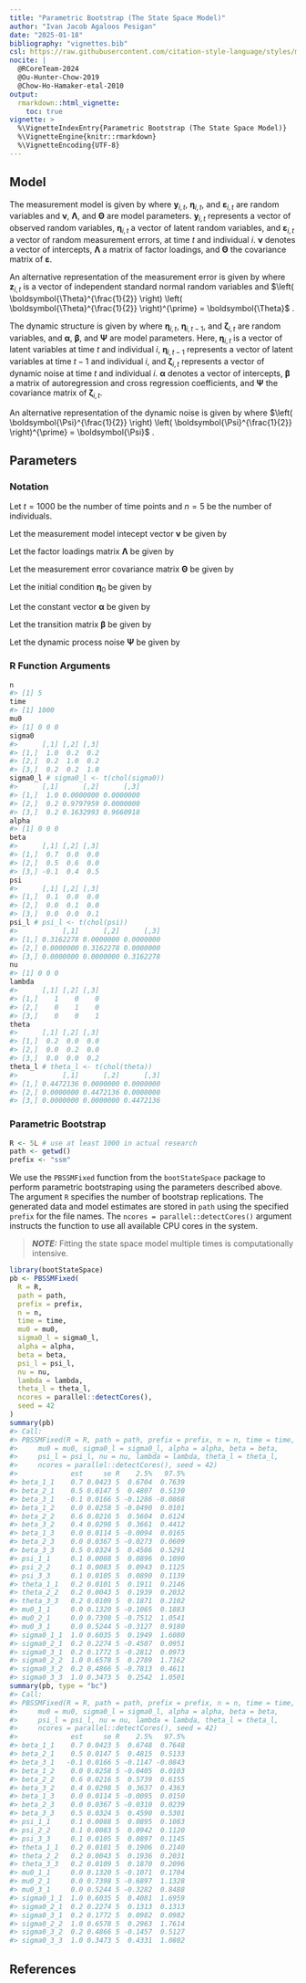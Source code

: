 ```yaml
---
title: "Parametric Bootstrap (The State Space Model)"
author: "Ivan Jacob Agaloos Pesigan"
date: "2025-01-18"
bibliography: "vignettes.bib"
csl: https://raw.githubusercontent.com/citation-style-language/styles/master/apa.csl
nocite: |
  @RCoreTeam-2024
  @Ou-Hunter-Chow-2019
  @Chow-Ho-Hamaker-etal-2010
output:
  rmarkdown::html_vignette:
    toc: true
vignette: >
  %\VignetteIndexEntry{Parametric Bootstrap (The State Space Model)}
  %\VignetteEngine{knitr::rmarkdown}
  %\VignetteEncoding{UTF-8}
---
```






## Model

The measurement model is given by
\begin{equation}
  \mathbf{y}_{i, t}
  =
  \boldsymbol{\nu}
  +
  \boldsymbol{\Lambda}
  \boldsymbol{\eta}_{i, t}
  +
  \boldsymbol{\varepsilon}_{i, t},
  \quad
  \mathrm{with}
  \quad
  \boldsymbol{\varepsilon}_{i, t}
  \sim
  \mathcal{N}
  \left(
  \mathbf{0},
  \boldsymbol{\Theta}
  \right)
\end{equation}
where
$\mathbf{y}_{i, t}$,
$\boldsymbol{\eta}_{i, t}$,
and
$\boldsymbol{\varepsilon}_{i, t}$
are random variables
and
$\boldsymbol{\nu}$,
$\boldsymbol{\Lambda}$,
and
$\boldsymbol{\Theta}$
are model parameters.
$\mathbf{y}_{i, t}$
represents a vector of observed random variables,
$\boldsymbol{\eta}_{i, t}$
a vector of latent random variables,
and
$\boldsymbol{\varepsilon}_{i, t}$
a vector of random measurement errors,
at time $t$ and individual $i$.
$\boldsymbol{\nu}$
denotes a vector of intercepts,
$\boldsymbol{\Lambda}$
a matrix of factor loadings,
and
$\boldsymbol{\Theta}$
the covariance matrix of
$\boldsymbol{\varepsilon}$.

An alternative representation of the measurement error
is given by
\begin{equation}
  \boldsymbol{\varepsilon}_{i, t}
  =
  \boldsymbol{\Theta}^{\frac{1}{2}}
  \mathbf{z}_{i, t},
  \quad
  \mathrm{with}
  \quad
  \mathbf{z}_{i, t}
  \sim
  \mathcal{N}
  \left(
  \mathbf{0},
  \mathbf{I}
  \right)
\end{equation}
where
$\mathbf{z}_{i, t}$ is a vector of
independent standard normal random variables and
$\left( \boldsymbol{\Theta}^{\frac{1}{2}} \right) \left( \boldsymbol{\Theta}^{\frac{1}{2}} \right)^{\prime} = \boldsymbol{\Theta}$ .

The dynamic structure is given by
\begin{equation}
  \boldsymbol{\eta}_{i, t}
  =
  \boldsymbol{\alpha}
  +
  \boldsymbol{\beta}
  \boldsymbol{\eta}_{i, t - 1}
  +
  \boldsymbol{\zeta}_{i, t},
  \quad
  \mathrm{with}
  \quad
  \boldsymbol{\zeta}_{i, t}
  \sim
  \mathcal{N}
  \left(
  \mathbf{0},
  \boldsymbol{\Psi}
  \right)
\end{equation}
where
$\boldsymbol{\eta}_{i, t}$,
$\boldsymbol{\eta}_{i, t - 1}$,
and
$\boldsymbol{\zeta}_{i, t}$
are random variables,
and
$\boldsymbol{\alpha}$,
$\boldsymbol{\beta}$,
and
$\boldsymbol{\Psi}$
are model parameters.
Here,
$\boldsymbol{\eta}_{i, t}$
is a vector of latent variables
at time $t$ and individual $i$,
$\boldsymbol{\eta}_{i, t - 1}$
represents a vector of latent variables
at time $t - 1$ and individual $i$,
and
$\boldsymbol{\zeta}_{i, t}$
represents a vector of dynamic noise
at time $t$ and individual $i$.
$\boldsymbol{\alpha}$
denotes a vector of intercepts,
$\boldsymbol{\beta}$
a matrix of autoregression
and cross regression coefficients,
and
$\boldsymbol{\Psi}$
the covariance matrix of
$\boldsymbol{\zeta}_{i, t}$.

An alternative representation of the dynamic noise
is given by
\begin{equation}
  \boldsymbol{\zeta}_{i, t}
  =
  \boldsymbol{\Psi}^{\frac{1}{2}}
  \mathbf{z}_{i, t},
  \quad
  \mathrm{with}
  \quad
  \mathbf{z}_{i, t}
  \sim
  \mathcal{N}
  \left(
  \mathbf{0},
  \mathbf{I}
  \right)
\end{equation}
where
$\left( \boldsymbol{\Psi}^{\frac{1}{2}} \right) \left( \boldsymbol{\Psi}^{\frac{1}{2}} \right)^{\prime} = \boldsymbol{\Psi}$ .

## Parameters

### Notation

Let $t = 1000$ be the number of time points and $n = 5$ be the number of individuals.

Let the measurement model intecept vector $\boldsymbol{\nu}$ be given by

\begin{equation}
\boldsymbol{\nu}
=
\left(
\begin{array}{c}
  0 \\
  0 \\
  0 \\
\end{array}
\right) .
\end{equation}

Let the factor loadings matrix $\boldsymbol{\Lambda}$ be given by

\begin{equation}
\boldsymbol{\Lambda}
=
\left(
\begin{array}{ccc}
  1 & 0 & 0 \\
  0 & 1 & 0 \\
  0 & 0 & 1 \\
\end{array}
\right) .
\end{equation}

Let the measurement error covariance matrix $\boldsymbol{\Theta}$ be given by

\begin{equation}
\boldsymbol{\Theta}
=
\left(
\begin{array}{ccc}
  0.2 & 0 & 0 \\
  0 & 0.2 & 0 \\
  0 & 0 & 0.2 \\
\end{array}
\right) .
\end{equation}

Let the initial condition
$\boldsymbol{\eta}_{0}$
be given by

\begin{equation}
\boldsymbol{\eta}_{0} \sim \mathcal{N} \left( \boldsymbol{\mu}_{\boldsymbol{\eta} \mid 0}, \boldsymbol{\Sigma}_{\boldsymbol{\eta} \mid 0} \right)
\end{equation}

\begin{equation}
\boldsymbol{\mu}_{\boldsymbol{\eta} \mid 0}
=
\left(
\begin{array}{c}
  0 \\
  0 \\
  0 \\
\end{array}
\right)
\end{equation}

\begin{equation}
\boldsymbol{\Sigma}_{\boldsymbol{\eta} \mid 0}
=
\left(
\begin{array}{ccc}
  1 & 0.2 & 0.2 \\
  0.2 & 1 & 0.2 \\
  0.2 & 0.2 & 1 \\
\end{array}
\right) .
\end{equation}

Let the constant vector $\boldsymbol{\alpha}$ be given by

\begin{equation}
\boldsymbol{\alpha}
=
\left(
\begin{array}{c}
  0 \\
  0 \\
  0 \\
\end{array}
\right) .
\end{equation}

Let the transition matrix $\boldsymbol{\beta}$ be given by

\begin{equation}
\boldsymbol{\beta}
=
\left(
\begin{array}{ccc}
  0.7 & 0 & 0 \\
  0.5 & 0.6 & 0 \\
  -0.1 & 0.4 & 0.5 \\
\end{array}
\right) .
\end{equation}

Let the dynamic process noise $\boldsymbol{\Psi}$ be given by

\begin{equation}
\boldsymbol{\Psi}
=
\left(
\begin{array}{ccc}
  0.1 & 0 & 0 \\
  0 & 0.1 & 0 \\
  0 & 0 & 0.1 \\
\end{array}
\right) .
\end{equation}

### R Function Arguments


``` r
n
#> [1] 5
time
#> [1] 1000
mu0
#> [1] 0 0 0
sigma0
#>      [,1] [,2] [,3]
#> [1,]  1.0  0.2  0.2
#> [2,]  0.2  1.0  0.2
#> [3,]  0.2  0.2  1.0
sigma0_l # sigma0_l <- t(chol(sigma0))
#>      [,1]      [,2]      [,3]
#> [1,]  1.0 0.0000000 0.0000000
#> [2,]  0.2 0.9797959 0.0000000
#> [3,]  0.2 0.1632993 0.9660918
alpha
#> [1] 0 0 0
beta
#>      [,1] [,2] [,3]
#> [1,]  0.7  0.0  0.0
#> [2,]  0.5  0.6  0.0
#> [3,] -0.1  0.4  0.5
psi
#>      [,1] [,2] [,3]
#> [1,]  0.1  0.0  0.0
#> [2,]  0.0  0.1  0.0
#> [3,]  0.0  0.0  0.1
psi_l # psi_l <- t(chol(psi))
#>           [,1]      [,2]      [,3]
#> [1,] 0.3162278 0.0000000 0.0000000
#> [2,] 0.0000000 0.3162278 0.0000000
#> [3,] 0.0000000 0.0000000 0.3162278
nu
#> [1] 0 0 0
lambda
#>      [,1] [,2] [,3]
#> [1,]    1    0    0
#> [2,]    0    1    0
#> [3,]    0    0    1
theta
#>      [,1] [,2] [,3]
#> [1,]  0.2  0.0  0.0
#> [2,]  0.0  0.2  0.0
#> [3,]  0.0  0.0  0.2
theta_l # theta_l <- t(chol(theta))
#>           [,1]      [,2]      [,3]
#> [1,] 0.4472136 0.0000000 0.0000000
#> [2,] 0.0000000 0.4472136 0.0000000
#> [3,] 0.0000000 0.0000000 0.4472136
```

### Parametric Bootstrap


``` r
R <- 5L # use at least 1000 in actual research
path <- getwd()
prefix <- "ssm"
```

We use the `PBSSMFixed` function from the `bootStateSpace` package to perform parametric bootstraping using the parameters described above.
The argument `R` specifies the number of bootstrap replications.
The generated data and model estimates are stored in `path` using the specified `prefix` for the file names.
The `ncores = parallel::detectCores()` argument instructs the function to use all available CPU cores in the system.

> **_NOTE:_**  Fitting the state space model multiple times is computationally intensive. 


``` r
library(bootStateSpace)
pb <- PBSSMFixed(
  R = R,
  path = path,
  prefix = prefix,
  n = n,
  time = time,
  mu0 = mu0,
  sigma0_l = sigma0_l,
  alpha = alpha,
  beta = beta,
  psi_l = psi_l,
  nu = nu,
  lambda = lambda,
  theta_l = theta_l,
  ncores = parallel::detectCores(),
  seed = 42
)
summary(pb)
#> Call:
#> PBSSMFixed(R = R, path = path, prefix = prefix, n = n, time = time, 
#>     mu0 = mu0, sigma0_l = sigma0_l, alpha = alpha, beta = beta, 
#>     psi_l = psi_l, nu = nu, lambda = lambda, theta_l = theta_l, 
#>     ncores = parallel::detectCores(), seed = 42)
#>             est     se R    2.5%   97.5%
#> beta_1_1    0.7 0.0423 5  0.6704  0.7639
#> beta_2_1    0.5 0.0147 5  0.4807  0.5130
#> beta_3_1   -0.1 0.0166 5 -0.1286 -0.0868
#> beta_1_2    0.0 0.0258 5 -0.0490  0.0101
#> beta_2_2    0.6 0.0216 5  0.5604  0.6124
#> beta_3_2    0.4 0.0298 5  0.3661  0.4412
#> beta_1_3    0.0 0.0114 5 -0.0094  0.0165
#> beta_2_3    0.0 0.0367 5 -0.0273  0.0609
#> beta_3_3    0.5 0.0324 5  0.4586  0.5291
#> psi_1_1     0.1 0.0088 5  0.0896  0.1090
#> psi_2_2     0.1 0.0083 5  0.0943  0.1125
#> psi_3_3     0.1 0.0105 5  0.0890  0.1139
#> theta_1_1   0.2 0.0101 5  0.1911  0.2146
#> theta_2_2   0.2 0.0043 5  0.1939  0.2032
#> theta_3_3   0.2 0.0109 5  0.1871  0.2102
#> mu0_1_1     0.0 0.1320 5 -0.1065  0.1883
#> mu0_2_1     0.0 0.7398 5 -0.7512  1.0541
#> mu0_3_1     0.0 0.5244 5 -0.3127  0.9180
#> sigma0_1_1  1.0 0.6035 5  0.1949  1.6080
#> sigma0_2_1  0.2 0.2274 5 -0.4507  0.0951
#> sigma0_3_1  0.2 0.1772 5 -0.2812  0.0973
#> sigma0_2_2  1.0 0.6578 5  0.2789  1.7162
#> sigma0_3_2  0.2 0.4866 5 -0.7813  0.4611
#> sigma0_3_3  1.0 0.3473 5  0.2542  1.0501
summary(pb, type = "bc")
#> Call:
#> PBSSMFixed(R = R, path = path, prefix = prefix, n = n, time = time, 
#>     mu0 = mu0, sigma0_l = sigma0_l, alpha = alpha, beta = beta, 
#>     psi_l = psi_l, nu = nu, lambda = lambda, theta_l = theta_l, 
#>     ncores = parallel::detectCores(), seed = 42)
#>             est     se R    2.5%   97.5%
#> beta_1_1    0.7 0.0423 5  0.6748  0.7648
#> beta_2_1    0.5 0.0147 5  0.4815  0.5133
#> beta_3_1   -0.1 0.0166 5 -0.1147 -0.0843
#> beta_1_2    0.0 0.0258 5 -0.0405  0.0103
#> beta_2_2    0.6 0.0216 5  0.5739  0.6155
#> beta_3_2    0.4 0.0298 5  0.3637  0.4363
#> beta_1_3    0.0 0.0114 5 -0.0095  0.0150
#> beta_2_3    0.0 0.0367 5 -0.0310  0.0239
#> beta_3_3    0.5 0.0324 5  0.4590  0.5301
#> psi_1_1     0.1 0.0088 5  0.0895  0.1083
#> psi_2_2     0.1 0.0083 5  0.0942  0.1120
#> psi_3_3     0.1 0.0105 5  0.0897  0.1145
#> theta_1_1   0.2 0.0101 5  0.1906  0.2140
#> theta_2_2   0.2 0.0043 5  0.1936  0.2031
#> theta_3_3   0.2 0.0109 5  0.1870  0.2096
#> mu0_1_1     0.0 0.1320 5 -0.1071  0.1704
#> mu0_2_1     0.0 0.7398 5 -0.6897  1.1328
#> mu0_3_1     0.0 0.5244 5 -0.3282  0.8488
#> sigma0_1_1  1.0 0.6035 5  0.4081  1.6959
#> sigma0_2_1  0.2 0.2274 5  0.1313  0.1313
#> sigma0_3_1  0.2 0.1772 5  0.0982  0.0982
#> sigma0_2_2  1.0 0.6578 5  0.2963  1.7614
#> sigma0_3_2  0.2 0.4866 5 -0.1457  0.5127
#> sigma0_3_3  1.0 0.3473 5  0.4331  1.0802
```

## References


